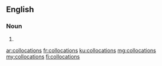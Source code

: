 ==English==

===Noun===
{{head|en|noun plural form}}

# {{plural of|collocation|lang=en}}

[[ar:collocations]]
[[fr:collocations]]
[[ku:collocations]]
[[mg:collocations]]
[[my:collocations]]
[[fi:collocations]]